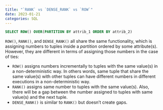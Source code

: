 ```yaml
---
title: "`RANK` vs `DENSE_RANK` vs `ROW`"
date: 2023-01-21
categories: SQL
---
```

```sql
SELECT ROW() OVER(PARTITION BY attrib_1 ORDER BY attrib_2)
```
`ROW()`, `RANK()`, and `DENSE_RANK()` all share the same functionality, which
is assigning numbers to tuples inside a *partition* ordered by some
attribute(s). However, they are different in terms of assigning those numbers
in the case of ties:

- `ROW()` assigns numbers incrementally to tuples with the same value(s) in
  a non-deterministic way. In others words, same tuple that share the same value(s)
  with other tuples can have different numbers in different executions in a
  non-deterministic way.
- `RANK()` assigns same number to tuples with the same value(s). Also, there
  will be a gap between the number assigned to tuples with same value(s) and
  the next tuple.
- `DENSE_RANK()` is similar to `RANK()` but doesn't create gaps.
